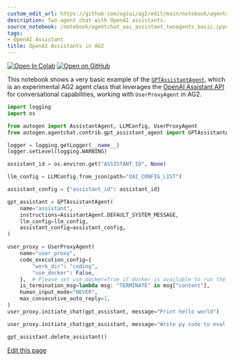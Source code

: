 ```yaml
---
custom_edit_url: https://github.com/ag2ai/ag2/edit/main/notebook/agentchat_oai_assistant_twoagents_basic.ipynb
description: Two-agent chat with OpenAI assistants.
source_notebook: /notebook/agentchat_oai_assistant_twoagents_basic.ipynb
tags:
- OpenAI Assistant
title: OpenAI Assistants in AG2
---
```


<a href="https://colab.research.google.com/github/ag2ai/ag2/blob/main/notebook/agentchat_oai_assistant_twoagents_basic.ipynb" class="colab-badge" target="_blank"><img noZoom src="https://colab.research.google.com/assets/colab-badge.svg" alt="Open In Colab" /></a>
<a href="https://github.com/ag2ai/ag2/blob/main/notebook/agentchat_oai_assistant_twoagents_basic.ipynb" class="github-badge" target="_blank"><img noZoom src="https://img.shields.io/badge/Open%20on%20GitHub-grey?logo=github" alt="Open on GitHub" /></a>




This notebook shows a very basic example of the
[`GPTAssistantAgent`](https://github.com/ag2ai/ag2/blob/main/autogen/agentchat/contrib/gpt_assistant_agent.py),
which is an experimental AG2 agent class that leverages the [OpenAI
Assistant API](https://platform.openai.com/docs/assistants/overview) for
conversational capabilities, working with `UserProxyAgent` in AG2.

```python
import logging
import os

from autogen import AssistantAgent, LLMConfig, UserProxyAgent
from autogen.agentchat.contrib.gpt_assistant_agent import GPTAssistantAgent

logger = logging.getLogger(__name__)
logger.setLevel(logging.WARNING)

assistant_id = os.environ.get("ASSISTANT_ID", None)

llm_config = LLMConfig.from_json(path="OAI_CONFIG_LIST")

assistant_config = {"assistant_id": assistant_id}

gpt_assistant = GPTAssistantAgent(
    name="assistant",
    instructions=AssistantAgent.DEFAULT_SYSTEM_MESSAGE,
    llm_config=llm_config,
    assistant_config=assistant_config,
)

user_proxy = UserProxyAgent(
    name="user_proxy",
    code_execution_config={
        "work_dir": "coding",
        "use_docker": False,
    },  # Please set use_docker=True if docker is available to run the generated code. Using docker is safer than running the generated code directly.
    is_termination_msg=lambda msg: "TERMINATE" in msg["content"],
    human_input_mode="NEVER",
    max_consecutive_auto_reply=1,
)
user_proxy.initiate_chat(gpt_assistant, message="Print hello world")
```


```python
user_proxy.initiate_chat(gpt_assistant, message="Write py code to eval 2 + 2", clear_history=True)
```


```python
gpt_assistant.delete_assistant()
```

<div className="edit-url-container">
    <a className="edit-url" href="https://github.com/ag2ai/ag2/edit/main/notebook/agentchat_oai_assistant_twoagents_basic.ipynb" target='_blank'><Icon icon="pen" iconType="solid" size="13px"/> Edit this page</a>
</div>
